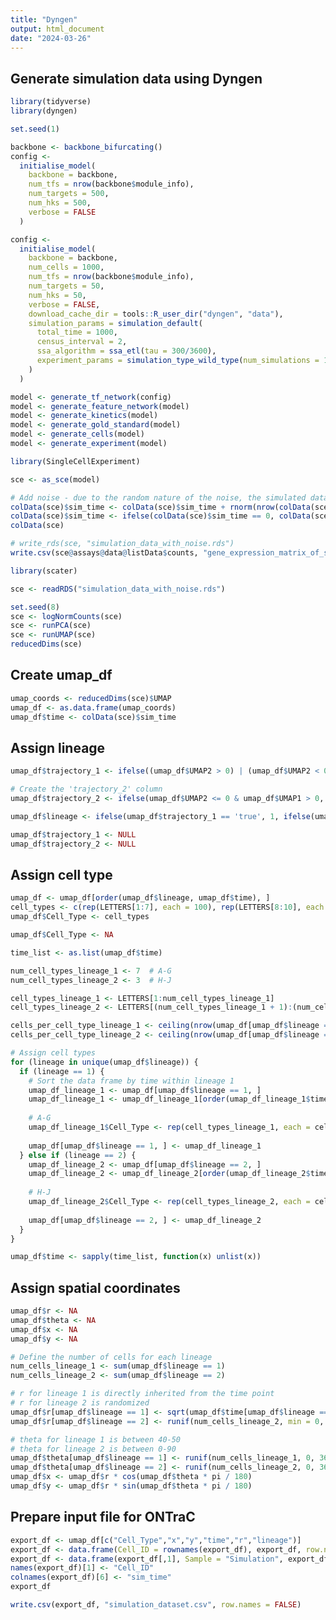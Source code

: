 ```yaml
---
title: "Dyngen"
output: html_document
date: "2024-03-26"
---
```


## Generate simulation data using Dyngen

```r
library(tidyverse)
library(dyngen)

set.seed(1)

backbone <- backbone_bifurcating()
config <- 
  initialise_model(
    backbone = backbone,
    num_tfs = nrow(backbone$module_info),
    num_targets = 500,
    num_hks = 500,
    verbose = FALSE
  )
```

```r
config <-
  initialise_model(
    backbone = backbone,
    num_cells = 1000,
    num_tfs = nrow(backbone$module_info),
    num_targets = 50,
    num_hks = 50,
    verbose = FALSE,
    download_cache_dir = tools::R_user_dir("dyngen", "data"),
    simulation_params = simulation_default(
      total_time = 1000,
      census_interval = 2, 
      ssa_algorithm = ssa_etl(tau = 300/3600),
      experiment_params = simulation_type_wild_type(num_simulations = 10)
    )
  )
```

```r
model <- generate_tf_network(config)
model <- generate_feature_network(model)
model <- generate_kinetics(model)
model <- generate_gold_standard(model)
model <- generate_cells(model)
model <- generate_experiment(model)
```

```r
library(SingleCellExperiment)

sce <- as_sce(model)

# Add noise - due to the random nature of the noise, the simulated data will be slightly different each time.
colData(sce)$sim_time <- colData(sce)$sim_time + rnorm(nrow(colData(sce)), mean = 0, sd = 0.01 * colData(sce)$sim_time)
colData(sce)$sim_time <- ifelse(colData(sce)$sim_time == 0, colData(sce)$sim_time + runif(sum(colData(sce)$sim_time == 0), 0.01, 1), colData(sce)$sim_time)
colData(sce)

# write_rds(sce, "simulation_data_with_noise.rds")
write.csv(sce@assays@data@listData$counts, "gene_expression_matrix_of_simulated_data")
```

```r
library(scater)

sce <- readRDS("simulation_data_with_noise.rds")

set.seed(8)
sce <- logNormCounts(sce)
sce <- runPCA(sce)
sce <- runUMAP(sce)
reducedDims(sce)
```

## Create umap_df

```r
umap_coords <- reducedDims(sce)$UMAP
umap_df <- as.data.frame(umap_coords)
umap_df$time <- colData(sce)$sim_time
```

## Assign lineage

```r
umap_df$trajectory_1 <- ifelse((umap_df$UMAP2 > 0) | (umap_df$UMAP2 < 0 & umap_df$UMAP1 < 0), 'true', 'false')

# Create the 'trajectory_2' column
umap_df$trajectory_2 <- ifelse(umap_df$UMAP2 <= 0 & umap_df$UMAP1 > 0, 'true', 'false')

umap_df$lineage <- ifelse(umap_df$trajectory_1 == 'true', 1, ifelse(umap_df$trajectory_2 == 'true', 2, NA))

umap_df$trajectory_1 <- NULL
umap_df$trajectory_2 <- NULL
```

## Assign cell type

```r
umap_df <- umap_df[order(umap_df$lineage, umap_df$time), ]
cell_types <- c(rep(LETTERS[1:7], each = 100), rep(LETTERS[8:10], each = c(100, 100, 99)))
umap_df$Cell_Type <- cell_types

umap_df$Cell_Type <- NA

time_list <- as.list(umap_df$time)

num_cell_types_lineage_1 <- 7  # A-G
num_cell_types_lineage_2 <- 3  # H-J

cell_types_lineage_1 <- LETTERS[1:num_cell_types_lineage_1]
cell_types_lineage_2 <- LETTERS[(num_cell_types_lineage_1 + 1):(num_cell_types_lineage_1 + num_cell_types_lineage_2)]

cells_per_cell_type_lineage_1 <- ceiling(nrow(umap_df[umap_df$lineage == 1, ]) / num_cell_types_lineage_1)
cells_per_cell_type_lineage_2 <- ceiling(nrow(umap_df[umap_df$lineage == 2, ]) / num_cell_types_lineage_2)

# Assign cell types
for (lineage in unique(umap_df$lineage)) {
  if (lineage == 1) {
    # Sort the data frame by time within lineage 1
    umap_df_lineage_1 <- umap_df[umap_df$lineage == 1, ]
    umap_df_lineage_1 <- umap_df_lineage_1[order(umap_df_lineage_1$time), ]
    
    # A-G
    umap_df_lineage_1$Cell_Type <- rep(cell_types_lineage_1, each = cells_per_cell_type_lineage_1)[1:nrow(umap_df_lineage_1)]
    
    umap_df[umap_df$lineage == 1, ] <- umap_df_lineage_1
  } else if (lineage == 2) {
    umap_df_lineage_2 <- umap_df[umap_df$lineage == 2, ]
    umap_df_lineage_2 <- umap_df_lineage_2[order(umap_df_lineage_2$time), ]
    
    # H-J
    umap_df_lineage_2$Cell_Type <- rep(cell_types_lineage_2, each = cells_per_cell_type_lineage_2)[1:nrow(umap_df_lineage_2)]
    
    umap_df[umap_df$lineage == 2, ] <- umap_df_lineage_2
  }
}

umap_df$time <- sapply(time_list, function(x) unlist(x))
```

## Assign spatial coordinates

```r
umap_df$r <- NA
umap_df$theta <- NA
umap_df$x <- NA
umap_df$y <- NA

# Define the number of cells for each lineage
num_cells_lineage_1 <- sum(umap_df$lineage == 1)
num_cells_lineage_2 <- sum(umap_df$lineage == 2)

# r for lineage 1 is directly inherited from the time point
# r for lineage 2 is randomized
umap_df$r[umap_df$lineage == 1] <- sqrt(umap_df$time[umap_df$lineage == 1]) * 30
umap_df$r[umap_df$lineage == 2] <- runif(num_cells_lineage_2, min = 0, max = 1000)

# theta for lineage 1 is between 40-50
# theta for lineage 2 is between 0-90
umap_df$theta[umap_df$lineage == 1] <- runif(num_cells_lineage_1, 0, 360)
umap_df$theta[umap_df$lineage == 2] <- runif(num_cells_lineage_2, 0, 360)
umap_df$x <- umap_df$r * cos(umap_df$theta * pi / 180)
umap_df$y <- umap_df$r * sin(umap_df$theta * pi / 180)
```

## Prepare input file for ONTraC

```r
export_df <- umap_df[c("Cell_Type","x","y","time","r","lineage")]
export_df <- data.frame(Cell_ID = rownames(export_df), export_df, row.names = NULL)
export_df <- data.frame(export_df[,1], Sample = "Simulation", export_df[, -1])
names(export_df)[1] <- "Cell_ID"
colnames(export_df)[6] <- "sim_time"
export_df
```

```r
write.csv(export_df, "simulation_dataset.csv", row.names = FALSE)
```
